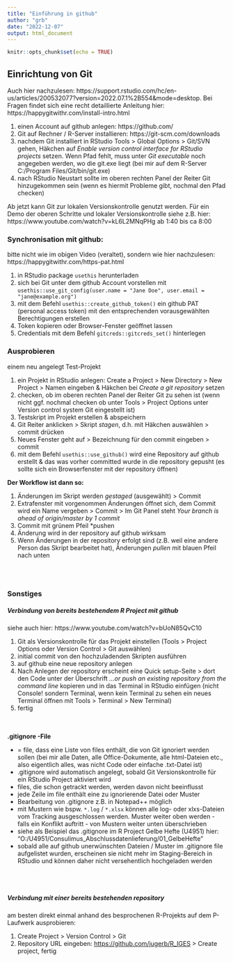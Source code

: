 ```yaml
---
title: "Einführung in github"
author: "grb"
date: "2022-12-07"
output: html_document
---
```


```r
knitr::opts_chunk$set(echo = TRUE)
```

## Einrichtung von Git
Auch hier nachzulesen: 
https://support.rstudio.com/hc/en-us/articles/200532077?version=2022.07.1%2B554&mode=desktop. Bei Fragen findet sich eine recht detaillierte Anleitung hier: https://happygitwithr.com/install-intro.html


1) einen Account auf github anlegen: https://github.com/
2) Git auf Rechner / R-Server installieren: https://git-scm.com/downloads 
3) nachdem Git installiert in RStudio  Tools > Global Options > Git/SVN gehen, Häkchen auf *Enable version control interface for RStudio projects* setzen. Wenn Pfad fehlt, muss unter *Git executable* noch angegeben werden, wo die git.exe liegt (bei mir auf dem R-Server C:/Program Files/Git/bin/git.exe)
4) nach RStudio Neustart sollte im oberen rechten Panel der Reiter Git hinzugekommen sein (wenn es hiermit Probleme gibt, nochmal den Pfad checken)

Ab jetzt kann Git zur lokalen Versionskontrolle genutzt werden. Für ein Demo der oberen Schritte und lokaler Versionskontrolle siehe z.B. hier: https://www.youtube.com/watch?v=kL6L2MNqPHg ab 1:40 bis ca 8:00


### Synchronisation mit github:
bitte nicht wie im obigen Video (veraltet), sondern wie hier nachzulesen: https://happygitwithr.com/https-pat.html

1) in RStudio package `usethis` herunterladen
2) sich bei Git unter dem github Account vorstellen mit `usethis::use_git_config(user.name = "Jane Doe", user.email = "jane@example.org")`
3) mit dem Befehl `usethis::create_github_token()` ein github PAT (personal access token)  mit den entsprechenden vorausgewählten Berechtigungen erstellen
4) Token kopieren oder Browser-Fenster geöffnet lassen
5) Credentials mit dem Befehl `gitcreds::gitcreds_set()` hinterlegen


### Ausprobieren
einem neu angelegt Test-Projekt

1) ein Projekt in RStudio anlegen: Create a Project > New Directory > New Project > Namen eingeben & Häkchen bei *Create a git repository* setzen
2) checken, ob im oberen rechten Panel der Reiter Git zu sehen ist (wenn nicht ggf. nochmal checken ob unter Tools > Project Options unter Version control system Git eingestellt ist)
3) Testskript im Projekt erstellen & abspeichern
4) Git Reiter anklicken > Skript *stagen*, d.h. mit Häkchen auswählen > commit drücken
5) Neues Fenster geht auf > Bezeichnung für den commit eingeben > commit 
6) mit dem Befehl `usethis::use_github()` wird eine Repository auf github erstellt & das was vorher committed wurde in die repository gepusht (es sollte sich ein Browserfenster mit der repository öffnen)


**Der Workflow ist dann so:**

1) Änderungen im Skript werden *gestaged* (ausgewählt) > Commit
2) Extrafenster mit vorgenommen Änderungen öffnet sich, dem Commit wird ein Name vergeben > Commit > Im Git Panel steht *Your branch is ahead of origin/master by 1 commit* 
3) Commit mit grünem Pfeil *pushen 
4) Änderung wird in der repository auf github wirksam
5) Wenn Änderungen in der repository erfolgt sind (z.B. weil eine andere Person das Skript bearbeitet hat), Änderungen *pullen* mit blauen Pfeil nach unten 

<br><br>

### Sonstiges

##### Verbindung von bereits bestehendem R Project mit github
siehe auch hier: https://www.youtube.com/watch?v=bUoN85QvC10

1) Git als Versionskontrolle für das Projekt einstellen (Tools > Project Options oder Version Control > Git auswählen)
2) initial commit von den hochzuladenden Skripten ausführen
3) auf github eine neue repository anlegen
4) Nach Anlegen der repository erscheint eine Quick setup-Seite > dort den Code unter der Überschrift *...or push an existing repository from the command line* kopieren und in das Terminal in RStudio einfügen (nicht Console! sondern Terminal, wenn kein Terminal zu sehen ein neues Terminal öffnen mit Tools > Terminal > New Terminal)
5) fertig

<br><br>
**.gitignore -File**

- = file, dass eine Liste von files enthält, die von Git ignoriert werden sollen (bei mir alle Daten, alle Office-Dokumente, alle html-Dateien etc., also eigentlich alles, was nicht Code oder einfache .txt-Datei ist)
-  .gitignore wird automatisch angelegt, sobald Git Versionskontrolle für ein RStudio Project aktiviert wird
- files, die schon getrackt werden, werden davon nicht beeinflusst
- jede Zeile im file enthält eine zu ignorierende Datei oder Muster
- Bearbeitung von .gitignore z.B. in Notepad++ möglich
- mit Mustern wie bspw. `*.log` /  `*.xlsx`  können alle log- oder xlxs-Dateien vom Tracking ausgeschlossen werden. Muster weiter oben werden - falls ein Konflikt auftritt - von Mustern weiter unten überschrieben
- siehe als Beispiel das .gitignore im R Project Gelbe Hefte (U4951) hier: "O:/U4951/Consulimus_Abschlussdatenlieferung/01_GelbeHefte"
- sobald alle auf github unerwünschten Dateien / Muster im .gitignore file aufgelistet wurden, erscheinen sie nicht mehr im Staging-Bereich in RStudio und können daher nicht versehentlich hochgeladen werden

<br><br>

##### Verbindung mit einer bereits bestehenden repository
am besten direkt einmal anhand des besprochenen R-Projekts auf dem P-Laufwerk ausprobieren: 

1) Create Project > Version Control > Git
2) Repository URL eingeben: <https://github.com/jugerb/R_IGES> > Create project, fertig






